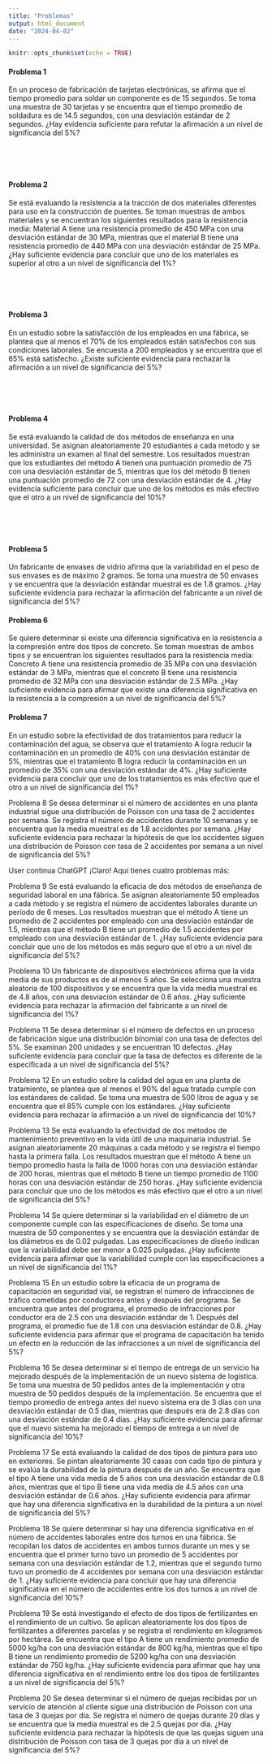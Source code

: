```yaml
---
title: "Problemas"
output: html_document
date: "2024-04-02"
---
```


```r
knitr::opts_chunk$set(echo = TRUE)
```

#### Problema 1
En un proceso de fabricación de tarjetas electrónicas, se afirma que el tiempo promedio para soldar un componente es de 15 segundos. Se toma una muestra de 30 tarjetas y se encuentra que el tiempo promedio de soldadura es de 14.5 segundos, con una desviación estándar de 2 segundos. ¿Hay evidencia suficiente para refutar la afirmación a un nivel de significancia del 5%?

<br/><br/><br/>

#### Problema 2
Se está evaluando la resistencia a la tracción de dos materiales diferentes para uso en la construcción de puentes. Se toman muestras de ambos materiales y se encuentran los siguientes resultados para la resistencia media: Material A tiene una resistencia promedio de 450 MPa con una desviación estándar de 30 MPa, mientras que el material B tiene una resistencia promedio de 440 MPa con una desviación estándar de 25 MPa. ¿Hay suficiente evidencia para concluir que uno de los materiales es superior al otro a un nivel de significancia del 1%?

<br/><br/><br/>

#### Problema 3
En un estudio sobre la satisfacción de los empleados en una fábrica, se plantea que al menos el 70% de los empleados están satisfechos con sus condiciones laborales. Se encuesta a 200 empleados y se encuentra que el 65% está satisfecho. ¿Existe suficiente evidencia para rechazar la afirmación a un nivel de significancia del 5%?

<br/><br/><br/>

#### Problema 4
Se está evaluando la calidad de dos métodos de enseñanza en una universidad. Se asignan aleatoriamente 20 estudiantes a cada método y se les administra un examen al final del semestre. Los resultados muestran que los estudiantes del método A tienen una puntuación promedio de 75 con una desviación estándar de 5, mientras que los del método B tienen una puntuación promedio de 72 con una desviación estándar de 4. ¿Hay evidencia suficiente para concluir que uno de los métodos es más efectivo que el otro a un nivel de significancia del 10%?


<br/><br/><br/>

#### Problema 5
Un fabricante de envases de vidrio afirma que la variabilidad en el peso de sus envases es de máximo 2 gramos. Se toma una muestra de 50 envases y se encuentra que la desviación estándar muestral es de 1.8 gramos. ¿Hay suficiente evidencia para rechazar la afirmación del fabricante a un nivel de significancia del 5%?

#### Problema 6
Se quiere determinar si existe una diferencia significativa en la resistencia a la compresión entre dos tipos de concreto. Se toman muestras de ambos tipos y se encuentran los siguientes resultados para la resistencia media: Concreto A tiene una resistencia promedio de 35 MPa con una desviación estándar de 3 MPa, mientras que el concreto B tiene una resistencia promedio de 32 MPa con una desviación estándar de 2.5 MPa. ¿Hay suficiente evidencia para afirmar que existe una diferencia significativa en la resistencia a la compresión a un nivel de significancia del 5%?

#### Problema 7
En un estudio sobre la efectividad de dos tratamientos para reducir la contaminación del agua, se observa que el tratamiento A logra reducir la contaminación en un promedio de 40% con una desviación estándar de 5%, mientras que el tratamiento B logra reducir la contaminación en un promedio de 35% con una desviación estándar de 4%. ¿Hay suficiente evidencia para concluir que uno de los tratamientos es más efectivo que el otro a un nivel de significancia del 1%?

Problema 8
Se desea determinar si el número de accidentes en una planta industrial sigue una distribución de Poisson con una tasa de 2 accidentes por semana. Se registra el número de accidentes durante 10 semanas y se encuentra que la media muestral es de 1.8 accidentes por semana. ¿Hay suficiente evidencia para rechazar la hipótesis de que los accidentes siguen una distribución de Poisson con tasa de 2 accidentes por semana a un nivel de significancia del 5%?

User
continua
ChatGPT
¡Claro! Aquí tienes cuatro problemas más:

Problema 9
Se está evaluando la eficacia de dos métodos de enseñanza de seguridad laboral en una fábrica. Se asignan aleatoriamente 50 empleados a cada método y se registra el número de accidentes laborales durante un período de 6 meses. Los resultados muestran que el método A tiene un promedio de 2 accidentes por empleado con una desviación estándar de 1.5, mientras que el método B tiene un promedio de 1.5 accidentes por empleado con una desviación estándar de 1. ¿Hay suficiente evidencia para concluir que uno de los métodos es más seguro que el otro a un nivel de significancia del 5%?

Problema 10
Un fabricante de dispositivos electrónicos afirma que la vida media de sus productos es de al menos 5 años. Se selecciona una muestra aleatoria de 100 dispositivos y se encuentra que la vida media muestral es de 4.8 años, con una desviación estándar de 0.6 años. ¿Hay suficiente evidencia para rechazar la afirmación del fabricante a un nivel de significancia del 1%?

Problema 11
Se desea determinar si el número de defectos en un proceso de fabricación sigue una distribución binomial con una tasa de defectos del 5%. Se examinan 200 unidades y se encuentran 10 defectos. ¿Hay suficiente evidencia para concluir que la tasa de defectos es diferente de la especificada a un nivel de significancia del 5%?

Problema 12
En un estudio sobre la calidad del agua en una planta de tratamiento, se plantea que al menos el 90% del agua tratada cumple con los estándares de calidad. Se toma una muestra de 500 litros de agua y se encuentra que el 85% cumple con los estándares. ¿Hay suficiente evidencia para rechazar la afirmación a un nivel de significancia del 10%?

Problema 13
Se está evaluando la efectividad de dos métodos de mantenimiento preventivo en la vida útil de una maquinaria industrial. Se asignan aleatoriamente 20 máquinas a cada método y se registra el tiempo hasta la primera falla. Los resultados muestran que el método A tiene un tiempo promedio hasta la falla de 1000 horas con una desviación estándar de 200 horas, mientras que el método B tiene un tiempo promedio de 1100 horas con una desviación estándar de 250 horas. ¿Hay suficiente evidencia para concluir que uno de los métodos es más efectivo que el otro a un nivel de significancia del 5%?

Problema 14
Se quiere determinar si la variabilidad en el diámetro de un componente cumple con las especificaciones de diseño. Se toma una muestra de 50 componentes y se encuentra que la desviación estándar de los diámetros es de 0.02 pulgadas. Las especificaciones de diseño indican que la variabilidad debe ser menor a 0.025 pulgadas. ¿Hay suficiente evidencia para afirmar que la variabilidad cumple con las especificaciones a un nivel de significancia del 1%?

Problema 15
En un estudio sobre la eficacia de un programa de capacitación en seguridad vial, se registran el número de infracciones de tráfico cometidas por conductores antes y después del programa. Se encuentra que antes del programa, el promedio de infracciones por conductor era de 2.5 con una desviación estándar de 1. Después del programa, el promedio fue de 1.8 con una desviación estándar de 0.8. ¿Hay suficiente evidencia para afirmar que el programa de capacitación ha tenido un efecto en la reducción de las infracciones a un nivel de significancia del 5%?

Problema 16
Se desea determinar si el tiempo de entrega de un servicio ha mejorado después de la implementación de un nuevo sistema de logística. Se toma una muestra de 50 pedidos antes de la implementación y otra muestra de 50 pedidos después de la implementación. Se encuentra que el tiempo promedio de entrega antes del nuevo sistema era de 3 días con una desviación estándar de 0.5 días, mientras que después era de 2.8 días con una desviación estándar de 0.4 días. ¿Hay suficiente evidencia para afirmar que el nuevo sistema ha mejorado el tiempo de entrega a un nivel de significancia del 10%?



Problema 17
Se está evaluando la calidad de dos tipos de pintura para uso en exteriores. Se pintan aleatoriamente 30 casas con cada tipo de pintura y se evalúa la durabilidad de la pintura después de un año. Se encuentra que el tipo A tiene una vida media de 5 años con una desviación estándar de 0.8 años, mientras que el tipo B tiene una vida media de 4.5 años con una desviación estándar de 0.6 años. ¿Hay suficiente evidencia para afirmar que hay una diferencia significativa en la durabilidad de la pintura a un nivel de significancia del 5%?

Problema 18
Se quiere determinar si hay una diferencia significativa en el número de accidentes laborales entre dos turnos en una fábrica. Se recopilan los datos de accidentes en ambos turnos durante un mes y se encuentra que el primer turno tuvo un promedio de 5 accidentes por semana con una desviación estándar de 1.2, mientras que el segundo turno tuvo un promedio de 4 accidentes por semana con una desviación estándar de 1. ¿Hay suficiente evidencia para concluir que hay una diferencia significativa en el número de accidentes entre los dos turnos a un nivel de significancia del 10%?

Problema 19
Se está investigando el efecto de dos tipos de fertilizantes en el rendimiento de un cultivo. Se aplican aleatoriamente los dos tipos de fertilizantes a diferentes parcelas y se registra el rendimiento en kilogramos por hectárea. Se encuentra que el tipo A tiene un rendimiento promedio de 5000 kg/ha con una desviación estándar de 800 kg/ha, mientras que el tipo B tiene un rendimiento promedio de 5200 kg/ha con una desviación estándar de 750 kg/ha. ¿Hay suficiente evidencia para afirmar que hay una diferencia significativa en el rendimiento entre los dos tipos de fertilizantes a un nivel de significancia del 5%?

Problema 20
Se desea determinar si el número de quejas recibidas por un servicio de atención al cliente sigue una distribución de Poisson con una tasa de 3 quejas por día. Se registra el número de quejas durante 20 días y se encuentra que la media muestral es de 2.5 quejas por día. ¿Hay suficiente evidencia para rechazar la hipótesis de que las quejas siguen una distribución de Poisson con tasa de 3 quejas por día a un nivel de significancia del 5%?